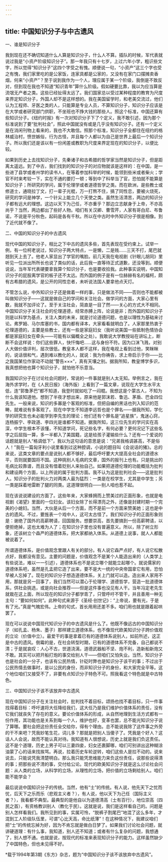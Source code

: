 ```yaml
---
---
---
```

title: 中国知识分子与中古遗风
---

一、谁是知识分子


我到现在还不确切知道什么人算是知识分子，什么人不算。插队的时候，军代表就说过我是“小资产阶级知识分子”。那一年我只有十七岁，上过六年小学，粗识些文字，所以觉得“知识分子”这四个字受之有愧。顺便说一句，“小资产”这三个字也受之有愧，我们家里吃的是公家饭，连家具都是公家的，又没有在家门口摆摊卖香烟，何来“小资产”？至于说到我作为一个人，理应属于某一个阶级，我倒是不致反对，但到现在我也不知道“知识青年”算什么阶级。假如硬要比靠，我以为应当算是流氓无产者之类。这些已经扯得太远了。我们国家总以受过某种程度的教育为尺度来界定知识分子，外国人却不是这样想的。我在美国留学时，和老美交流过，他们认为工程师、牙医之类的人，只能算是专业人员，不算知识分子，知识分子应该是在大学或者研究部门供职，不坐班也不挣大钱的那些人。照这个标准，中国还算有些知识分子。《纽约时报》有一次对知识分子下了个定义，我不敢引述，因为那个标准说到了要“批判社会”，照此中国就没有或是几乎没有知识分子。还有一个定义是在消闲刊物上看来的，我也不大敢信。照那个标准，知识分子全都住在纽约的格林威治村，愤世嫉俗，行为古怪，并且每个人都以为自己是世界上最后一个知识分子。所以我们还是该以有一份闲差或教职为尺度来界定现在的知识分子，以便比较。

如果到历史上去找知识分子，先秦诸子和古希腊的哲学家当然是知识分子，但是距离太遥远。到了中古，我们找到的知识分子的对应物就该是这样的：在中国，是一些进了县学或者州学的读书人，在等着参加科举的时候，能领到些米或者柴火；学官不时来考较一下，实在不通的要打一顿；等到中了科举当了官，恐怕就不能算是知识分子；所研究的学问，属于伦理学或者道德哲学之类。而在欧洲，是些教士或修道士，通晓拉丁文，打一辈子光棍，万一打熬不住，搞了同性恋，要被火烧死，研究的学问是神学，一个针尖上能立几个天使之类。虽然生活清苦，两边的知识分子都有远大的理想。这边以天下为己任，不亦重乎？那边立志献身于上帝，不亦高尚乎？当然，两边都出了些好人物。咱们有关汉卿、曹雪芹，人家有哥白尼、布鲁诺，不说是平分秋色，起码是各有千秋。所以在中古时中外知识分子很是相像。到了近代就不像了。


二、中国的知识分子的中古遗风


现代中国的知识分子，相比之下中古的遗风多些，首先表现在受约束上。试举一例，有一位柯老说过，知识分子两大特点，一是懒，二是贱……三天不打，尾巴就翘到天上去了。他老人家显出了学官的嘴脸。前几天我在电视剧《针眼儿胡同》里听见一位派出所所长也说了类似的话，此后我一直等待正式道歉，还没等到。顺便说说，当年军代表硬要拿我算个知识分子，也是要收拾我。此种事实说明，中国知识分子的屁股离学官的板子还不太远。而外国的例子是有一位赫赫有名的福柯，颇有古希腊的遗风，是公开的同性恋者，未听说法国人要拿他点天灯。

不管怎么说，中外知识分子还是做着一样的事，只是做法不同——否则也不能都被叫做知识分子——这就是做自己的学问和关注社会。做学问的方面，大家心里有数，我就不加评论了。至于关注社会，简直是一目了然——关心的方式大不相同。中国知识分子关注社会的伦理道德，经常赤膊上阵，论说是非；而外国的知识分子则是以科学为基点，关注人类的未来，就是讨论道德问题，也是以理性为基础来讨论。弗罗姆、马尔库塞的书，国内都有译本，大家看看就明白了。人家那里热衷于伦理道德的，主要是些教士，还有一些是家庭妇女（我听说美国一些抵制色情协会都是家庭妇女在牵头——可能有以偏概全之处）。我敢说大学教授站在讲坛上，断断不会这样说：你们这些罪人，快忏悔吧……这与身份不符。因为口沫飞溅，对别人大做价值评判，层次很低。教皇本人都不这样，我在电视上看到过他，笑眯眯的，说话很和气，遇到难以教化的人，就说：我为你祷告，求上帝启示于你——比之我国某位作家动不动就“警告×××”，真有天壤之别。据我所知，教皇博学多识，我真想把他也算个知识分子，就怕他不乐意当。

我国知识分子在讨论社会问题时，常说的一件事就是别人太无知。举例言之，我在海外求学时，在《人民日报》（海外版）上看到了一篇文章，说现在大学生水平太低，连“郭鲁茅巴”都不知道，我登时就如吃了一闷棍。我想这是个蒙古人，不知为什么我该知道他。想到了半夜才想出来，原来他是郭沫若、鲁迅、茅盾、巴金四位先生。一般来说，知识的多寡是个客观的标准，但把自编的黑话也列入知识的范畴，就难说有多客观了。现在中学生不知道李远哲也是个罪名——据我所知，学化学的研究生也未必能学到李先生的理论；他们还有个罪名是“追星族”，鬼迷心窍，连杨振宁、李政道、李四光是谁都不知道。据我所知，这三位先生的学问实在高深，中学生根本不该懂，不知道学问，死记些名字，有何必要？更何况记下这些名字之后屈指一算，多一半都入了美国籍，这是给孩子灌输些什么？还有一个爱说的话题就是别人“格调低下”，我以为这句话的意思是说：“兄弟我格调甚高，不是俗人！”我在一篇匈牙利小说里看到过这种腔调，小说的题目叫《会说话的猪》。总的来说，这类文章的要点是说别人都不够好，最后呼吁要大大提高全社会的道德水平，否则就要国将不国。这种挑别人毛病的文章，国外的报刊上也有。只是挑出的毛病比较靠谱，而且没有借着贬别人来抬自己。如果把道德伦理的功能概括为批判和建设两个方面，以上所说的属于批判方面。我不认为这是批判社会——这是批判人。知识分子的批判火力对两类人最为猛烈：一类是在校学生，尤其是中学生；另一类是踩着地雷断了腿的同类。这道理很明白——别人咱也惹不起。

现在该说说建设的方面了。这些年来，大家蜂拥而上赞美过的正面形象，也就是电视剧《渴望》里面的一位妇女。该妇女除了长得漂亮之外，还像是封建时期一个完美的小媳妇。当然，大伙是从后一个方面，而不是前一个方面来赞美她；这也是中古的遗风。不过，要旌表一个戏中人，这可太古怪了。我们知识分子的正面形象则是：谢绝了国外的高薪聘请，回国服务。想要崇高，首先要搞到一份高薪聘请，以便拒绝掉，这也太难为人了；在知识分子里也没有普遍意义。所以，除了树立形象，还该树立个森严的道德体系，把大家都纳入体系。从道德上说事，就人人都能被说着了。

所谓道德体系，是价值观念里跟人有关的部分。有人说它森严点好，有人说它松散点好，我都没有意见。主要的问题是，价值观念不是某个人能造出来的（人类学上有些说法，难以一一引述），道德体系也不是说立哪个就能立起哪个。就说儒家的道德体系吧，虽然是孔孟把它造了出来，要不是大一统的中央帝国拿它有用，恐怕早被人忘掉了。现在的知识分子想造道德体系，关上门就可以造。造出来人家用不用，那就是另一回事了，我们当然可以潜心于伦理学、道德哲学，营造一批道德体系，供社会挑选，或是向社会推荐——但是这件事也没见有人干。当年冯定老先生就栽在这上面，所以现在的知识分子都学乖了，只管呼吁不管干，并且善用一种无主句：“要如何如何”。此种句式来源于《圣经·创世记》：“上帝说，要有光，于是有了光。”真是气魄宏伟。上帝的句式，首长用用还差不多。咱们用也就是跟着起哄罢了。

现在可以说说中国现代知识分子的中古遗风是什么了。他既不像远古的中国知识分子（如孔孟、杨朱、墨子）那样建立道德体系，也不像现代欧美知识分子跨价值观的立论（价值中立）。最爱干的事是拿着已有的道德体系说别人，如前所述，这正是中古的遗风。倒霉的是，在社会转型时期，已有的道德体系不完备，自己都说不清；于是就哀叹：人心不古，世道浇漓，道德武器船不坚、炮不利，造新船新炮又不敢。其实可以把开船打炮的事交给别人干——但咱们又怕失业。当然，知识分子也是社会的一分子，也该有公民热情，针砭时弊也是知识分子该干的事；不过出于公民热情去做事时，是以公民的身份，而非知识分子的身份，和大家完全平等。这个地位咱们又接受不了，非要有点知识分子特色不可。照我看这个特色就是中古特色。


三、中国知识分子该不该放弃中古遗风


现在中国知识分子在关注社会时，批判找不着目标，颂扬也找不着目标，只一件事找得着目标：呼吁速将大任降给我们，这大任乃是我们维护价值体系的责任，没有它我们就丧失了存在的意义。要论价值体系的形成，从自然地理到生活方式都有一份作用，其功能也是关系到每一个人，维护也好，变革也罢，总不能光知识分子说了算哪。要社会把这份责任全交给你，得有个理由。总不能说我除了这件事之外旁的干不来吧？凭我妙笔生花，词儿多？那就是把别人当傻子了。凭我是个好人？这话人人会说，故而不能认真对待。我知道有人很想说，历史上就是我们负这责任。这不是个道理，历史上男子可以三妻四妾，妇女还裹脚哪，咱们可别讲出这种糊涂油蒙了心的话来找挨骂。再说，拉着历史车轮逆转，咱们这些人是拉不动的。说来说去，只能说凭我清楚明白。那么我只能凭思维能力来负这份责任，说那些说得清的事；把那些说不清的事，交付给公论。现代的欧美知识分子就是这么讨论社会问题：从人类的立场，从科学的立场，从理性的立场，把价值的立场剩给别人。咱们能不能学会？

最后说说中国知识分子的传统。当然，他有“士”的传统。有人说，他先天下之忧而忧，后天下之乐而乐（悲观主义者？），有人说，他以天下为己任（国际主义者？），我看都不典型。最典型的是他自以为道德清高（士有百行），地位崇高（四民之首），有资格教训别人（教化于民）。这就是说，我们是这样看自己的。问题是别人怎样看我们。我所见到的事，实属可怜，“脱裤子割尾巴”地混了这么多年，才混到工人阶级队伍里，可谓“心比天高，命比纸薄”！在这种情况下，我建议咱们把“士”的传统忘掉为好，因为不肯忘就是做白日梦了。如果我们讨论社会问题，就讲硬道理：有什么事，我知道，别人还不知道；或者有什么复杂的问题，我想通了，别人想不通。也就是说，按现代的标准来表现知识分子的能力。这样虽然缺少了中国特色，但也未见得不好。

*载于1994年第3期《东方》杂志，题为“中国知识分子该不该放弃中古遗风”。